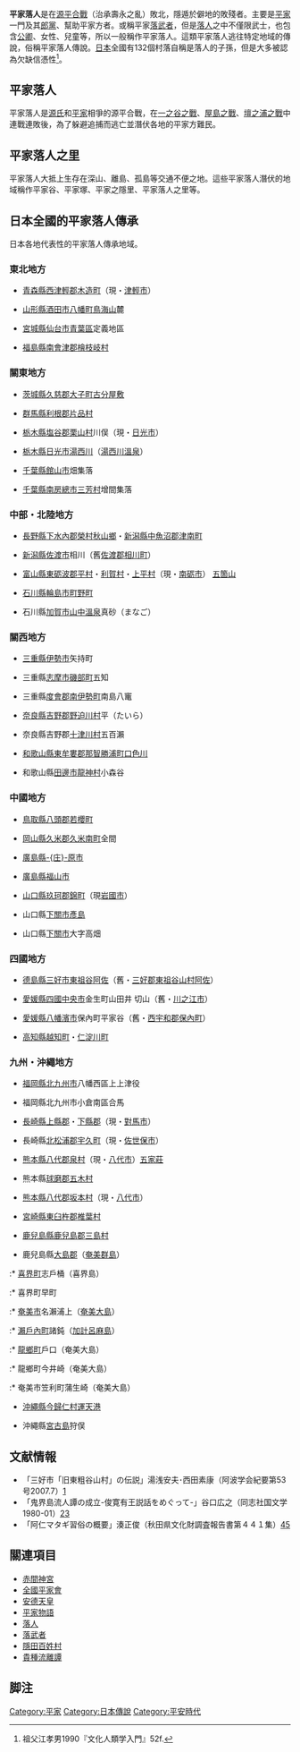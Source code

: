 {{japanese|japanese=平家の落人|kana=へいけのおちうど|romaji=Heike no ochiudo}}
'''平家落人'''是在[[源平合戰|源平合戰]]（治承壽永之亂）敗北，隱遁於僻地的敗殘者。主要是[[平家|平家]]一門及其[[郎黨|郎黨]]、幫助平家方者。或稱平家[[落武者|落武者]]，但是[[落人|落人]]之中不僅限武士，也包含[[公卿|公卿]]、女性、兒童等，所以一般稱作平家落人。這類平家落人逃往特定地域的傳說，俗稱平家落人傳說。[[日本|日本]]全國有132個村落自稱是落人的子孫，但是大多被認為欠缺信憑性<ref>祖父江孝男1990『文化人類学入門』52f.</ref>。

== 平家落人 ==
平家落人是[[源氏|源氏]]和[[平家|平家]]相爭的源平合戰，在[[一之谷之戰|一之谷之戰]]、[[屋島之戰|屋島之戰]]、[[壇之浦之戰|壇之浦之戰]]中連戰連敗後，為了躲避追捕而逃亡並潛伏各地的平家方難民。

== 平家落人之里 ==
平家落人大抵上生存在深山、離島、孤島等交通不便之地。這些平家落人潛伏的地域稱作平家谷、平家塚、平家之隱里、平家落人之里等。

== 日本全國的平家落人傳承 ==
日本各地代表性的平家落人傳承地域。

=== 東北地方 ===
* [[青森縣|青森縣]][[西津輕郡|西津輕郡]][[木造町|木造町]]（現・[[津輕市|津輕市]]）

* [[山形縣|山形縣]][[酒田市|酒田市]][[八幡町|八幡町]][[鳥海山|鳥海山]]麓

* [[宮城縣|宮城縣]][[仙台市|仙台市]][[青葉區_(仙台市)|青葉區]]定義地區

* [[福島縣|福島縣]][[南會津郡|南會津郡]][[檜枝岐村|檜枝岐村]]

=== 關東地方 ===
* [[茨城縣|茨城縣]][[久慈郡|久慈郡]][[大子町|大子町]][[古分屋敷|古分屋敷]]

* [[群馬縣|群馬縣]][[利根郡|利根郡]][[片品村|片品村]]

* [[栃木縣|栃木縣]][[塩谷郡|塩谷郡]][[栗山村|栗山村]]川俣（現・[[日光市|日光市]]）

* [[栃木縣|栃木縣]][[日光市|日光市]][[湯西川|湯西川]]（[[湯西川溫泉|湯西川溫泉]]）

* [[千葉縣|千葉縣]][[館山市|館山市]]畑集落

* [[千葉縣|千葉縣]][[南房總市|南房總市]][[三芳村|三芳村]]增間集落

=== 中部・北陸地方 ===
* [[長野縣|長野縣]][[下水內郡|下水內郡]][[榮村|榮村]][[秋山鄉|秋山鄉]]・[[新潟縣|新潟縣]][[中魚沼郡|中魚沼郡]][[津南町|津南町]]

* [[新潟縣|新潟縣]][[佐渡市|佐渡市]]相川（舊[[佐渡郡|佐渡郡]][[相川町|相川町]]）

* [[富山縣|富山縣]][[東砺波郡|東砺波郡]][[平村_(富山縣)|平村]]・[[利賀村|利賀村]]・[[上平村_(富山縣)|上平村]]（現・[[南砺市|南砺市]]） [[五箇山|五箇山]]

* [[石川縣|石川縣]][[輪島市|輪島市]][[町野町|町野町]]

* 石川縣[[加賀市|加賀市]][[山中溫泉|山中溫泉]]真砂（まなご）

=== 關西地方 ===
* [[三重縣|三重縣]][[伊勢市|伊勢市]]矢持町

* 三重縣[[志摩市|志摩市]][[磯部町|磯部町]]五知

* 三重縣[[度會郡|度會郡]][[南伊勢町|南伊勢町]]南島八竃

* [[奈良縣|奈良縣]][[吉野郡|吉野郡]][[野迫川村|野迫川村]]平（たいら）

* 奈良縣吉野郡[[十津川村|十津川村]]五百瀨

* [[和歌山縣|和歌山縣]][[東牟婁郡|東牟婁郡]][[那智勝浦町|那智勝浦町]][[口色川|口色川]]

* 和歌山縣[[田邊市|田邊市]][[龍神村|龍神村]]小森谷

=== 中國地方 ===
* [[鳥取縣|鳥取縣]][[八頭郡|八頭郡]][[若櫻町|若櫻町]]

* [[岡山縣|岡山縣]][[久米郡|久米郡]][[久米南町|久米南町]]全間

* [[廣島縣|廣島縣]][[庄原市|-{庄}-原市]]

* [[廣島縣|廣島縣]][[福山市|福山市]]

* [[山口縣|山口縣]][[玖珂郡|玖珂郡]][[錦町_(山口縣)|錦町]]（現[[岩國市|岩國市]]）

* 山口縣[[下關市|下關市]][[彥島|彥島]]

* 山口縣[[下關市|下關市]]大字高畑

=== 四國地方 ===
* [[德島縣|德島縣]][[三好市_(德島縣)|三好市]][[東祖谷|東祖谷]][[阿佐|阿佐]]（舊・[[三好郡|三好郡]][[東祖谷山村|東祖谷山村]][[阿佐|阿佐]]）

* [[愛媛縣|愛媛縣]][[四國中央市|四國中央市]]金生町山田井 切山（舊・[[川之江市|川之江市]]）

* [[愛媛縣|愛媛縣]][[八幡濱市|八幡濱市]]保內町平家谷（舊・[[西宇和郡|西宇和郡]][[保內町|保內町]]）

* [[高知縣|高知縣]][[越知町|越知町]]・[[仁淀川町|仁淀川町]]

=== 九州・沖繩地方 ===
* [[福岡縣|福岡縣]][[北九州市|北九州市]]八幡西區上上津役

* 福岡縣北九州市小倉南區合馬

* [[長崎縣|長崎縣]][[上縣郡|上縣郡]]・[[下縣郡|下縣郡]]（現・[[對馬市|對馬市]]）

* 長崎縣[[北松浦郡|北松浦郡]][[宇久町|宇久町]]（現・[[佐世保市|佐世保市]]）

* [[熊本縣|熊本縣]][[八代郡|八代郡]][[泉村_(熊本縣)|泉村]]（現・[[八代市|八代市]]）[[五家莊|五家莊]]

* 熊本縣[[球磨郡|球磨郡]][[五木村|五木村]]

* [[熊本縣|熊本縣]][[八代郡|八代郡]][[坂本村_(熊本縣)|坂本村]]（現・[[八代市|八代市]]）

* [[宮崎縣|宮崎縣]][[東臼杵郡|東臼杵郡]][[椎葉村|椎葉村]]

* [[鹿兒島縣|鹿兒島縣]][[鹿兒島郡|鹿兒島郡]][[三島村|三島村]]

* 鹿兒島縣[[大島郡_(鹿兒島縣)|大島郡]]（[[奄美群島|奄美群島]]）

:* [[喜界町|喜界町]]志戶桶（喜界島）
:* 喜界町早町
:* [[奄美市|奄美市]]名瀨浦上（[[奄美大島|奄美大島]]）
:* [[瀨戶內町|瀨戶內町]]諸鈍（[[加計呂麻島|加計呂麻島]]）
:* [[龍鄉町|龍鄉町]]戶口（奄美大島）
:* 龍鄉町今井崎（奄美大島）
:* 奄美市笠利町蒲生崎（奄美大島）

* [[沖繩縣|沖繩縣]][[今歸仁村|今歸仁村]][[運天港|運天港]]

* 沖繩縣[[宮古島|宮古島]]狩俣

== 文献情報 ==
*「三好市「旧東粗谷山村」の伝説」湯浅安夫･西田素康（阿波学会紀要第53号2007.7）[http://www.library.tokushima-ec.ed.jp/digital/webkiyou/53/P133-137.pdf] {{Wayback|url=http://www.library.tokushima-ec.ed.jp/digital/webkiyou/53/P133-137.pdf |date=20120309051721 }}
*「鬼界島流人譚の成立-俊寛有王説話をめぐって-」谷口広之（同志社国文学1980-01）[http://elib.doshisha.ac.jp/cgi-bin/retrieve/sr_bookview.cgi/U_CHARSET.utf-8/BD00012456/Body/016000150002.pdf]{{dead link|date=2017年12月 |bot=InternetArchiveBot |fix-attempted=yes }}[http://ci.nii.ac.jp/naid/120000821795]{{dead link|date=2017年12月 |bot=InternetArchiveBot |fix-attempted=yes }}
*「阿仁マタギ習俗の概要」湊正俊（秋田県文化財調査報告書第４４１集）[https://web.archive.org/web/20120830163616/http://www.pref.akita.lg.jp/www/contents/1223539598434/files/shuuzoku.pdf][https://web.archive.org/web/20140911181336/http://www.pref.akita.lg.jp/icity/browser?ActionCode=content&ContentID=1223539598434&SiteID=0]

== 關連項目 ==
* [[赤間神宮|赤間神宮]]
* [[全國平家會|全國平家會]]
* [[安德天皇|安德天皇]]
* [[平家物語|平家物語]]
* [[落人|落人]]
* [[落武者|落武者]]
* [[隱田百姓村|隱田百姓村]]
* [[貴種流離譚|貴種流離譚]]

== 脚注 ==
{{reflist}}

[[Category:平家|Category:平家]]
[[Category:日本傳說|Category:日本傳說]]
[[Category:平安時代|Category:平安時代]]